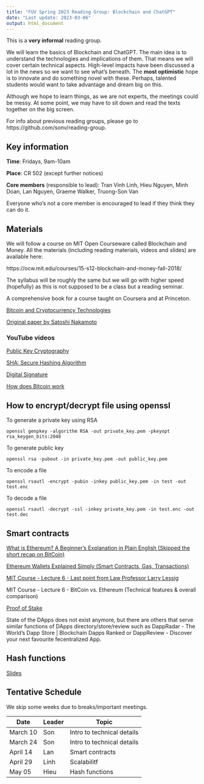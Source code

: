 ```yaml
---
title: "FUV Spring 2023 Reading Group: Blockchain and ChatGPT"
date: "Last update: 2023-03-06"
output: html_document
---
```



This is a **very informal** reading group.

We will learn the basics of Blockchain and ChatGPT.
The main idea is to understand the technologies and implications of them.
That means we will cover certain technical aspects.
High-level impacts have been discussed a lot in the news so we want to see what's
beneath.
The **most optimistic** hope is to innovate and do something novel with these.
Perhaps, talented students would want to take advantage and dream big on this.

Although we hope to learn things, as we are not experts, the meetings could be
messy. At some point, we may have to sit down and read the texts together on the big screen.

For info about previous reading groups, please go to https://github.com/sonv/reading-group.

## Key information

**Time**: Fridays, 9am-10am

**Place**: CR 502 (except further notices)

**Core members** (responsible to lead):  Tran Vinh Linh, Hieu Nguyen, Minh Doan, Lan Nguyen, Graeme Walker, Truong-Son Van

Everyone who's not a core member is encouraged to lead if they think they can 
do it.


## Materials

We will follow a course on MIT Open Courseware called Blockchain and Money.
All the materials (including reading materials, videos and slides) are available here:

https://ocw.mit.edu/courses/15-s12-blockchain-and-money-fall-2018/

The syllabus will be roughly the same but we will go with higher speed (hopefully)
as this is not supposed to be a class but a reading seminar.

A comprehensive book for a course taught on Coursera and at Princeton.

[Bitcoin and Cryptocurrency Technologies](https://bitcoinbook.cs.princeton.edu/)


[Original paper by Satoshi Nakamoto](https://bitcoin.org/bitcoin.pdf)

### YouTube videos

[Public Key Cryptography](https://youtu.be/GSIDS_lvRv4)

[SHA: Secure Hashing Algorithm](https://youtu.be/DMtFhACPnTY)

[Digital Signature](https://youtu.be/s22eJ1eVLTU)

[How does Bitcoin work](https://youtu.be/bBC-nXj3Ng4)


## How to encrypt/decrypt file using openssl

To generate a private key using RSA

    openssl genpkey -algorithm RSA -out private_key.pem -pkeyopt rsa_keygen_bits:2048

To generate public key

    openssl rsa -pubout -in private_key.pem -out public_key.pem

To encode a file

    openssl rsautl -encrypt -pubin -inkey public_key.pem -in test -out test.enc

To decode a file
    
    openssl rsautl -decrypt -ssl -inkey private_key.pem -in test.enc -out test.dec


## Smart contracts

[What is Ethereum? A Beginner's Explanation in Plain English (Skipped the short recap on BitCoin)](https://www.youtube.com/watch?t=85&v=jxLkbJozKbY)

[Ethereum Wallets Explained Simply (Smart Contracts, Gas, Transactions)](https://www.youtube.com/watch?v=qLZ1IoezucE)

[MIT Course - Lecture 6 - Last point from Law Professor Larry Lessig](https://www.youtube.com/watch?v=JPkgJwJHYSc)

MIT Course - Lecture 6 - BitCoin vs. Ethereum (Technical features & overall comparison)

[Proof of Stake](https://www.youtube.com/watch?v=M3EFi_POhps)

State of the DApps does not exist anymore, but there are others that serve similar functions of DApps directory/store/review such as 
DappRadar - The World’s Dapp Store | Blockchain Dapps Ranked or DappReview - Discover your next favourite fecentralized App.

## Hash functions
[Slides](Block-Chain/Hash_functions.pdf)

## Tentative Schedule

We skip some weeks due to breaks/important meetings.

| Date     | Leader | Topic                      |
| -------- | ------ | -------------------------- |
| March 10 | Son    | Intro to technical details |
| March 24 | Son    | Intro to technical details |
| April 14  | Lan    | Smart contracts            |
| April 29 | Linh | Scalabilitf                           |
| May 05| Hieu |   Hash functions                          |
